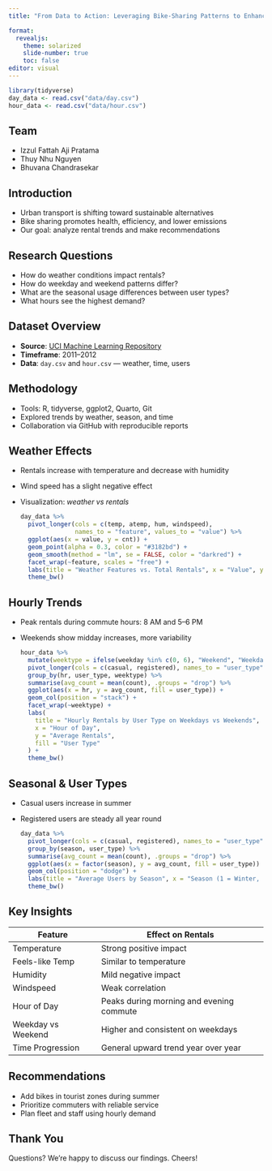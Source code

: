 ```yaml
---
title: "From Data to Action: Leveraging Bike-Sharing Patterns to Enhance Sustainable Mobility"

format:
  revealjs:
    theme: solarized        
    slide-number: true   
    toc: false
editor: visual
---
```


```r
library(tidyverse)
day_data <- read.csv("data/day.csv")
hour_data <- read.csv("data/hour.csv")
```

## Team

-   Izzul Fattah Aji Pratama\
-   Thuy Nhu Nguyen\
-   Bhuvana Chandrasekar

## Introduction

-   Urban transport is shifting toward sustainable alternatives
-   Bike sharing promotes health, efficiency, and lower emissions
-   Our goal: analyze rental trends and make recommendations

## Research Questions

- How do weather conditions impact rentals?  
- How do weekday and weekend patterns differ?  
- What are the seasonal usage differences between user types?  
- What hours see the highest demand?

## Dataset Overview

-   **Source**: [UCI Machine Learning Repository](https://archive.ics.uci.edu/dataset/275/bike+sharing+dataset)\
-   **Timeframe**: 2011–2012\
-   **Data**: `day.csv` and `hour.csv` — weather, time, users

## Methodology

-   Tools: R, tidyverse, ggplot2, Quarto, Git\
-   Explored trends by weather, season, and time\
-   Collaboration via GitHub with reproducible reports

## Weather Effects

-   Rentals increase with temperature and decrease with humidity\

-   Wind speed has a slight negative effect\

-   Visualization: *weather vs rentals*

    ```r
    day_data %>%
      pivot_longer(cols = c(temp, atemp, hum, windspeed),
                   names_to = "feature", values_to = "value") %>%
      ggplot(aes(x = value, y = cnt)) +
      geom_point(alpha = 0.3, color = "#3182bd") +
      geom_smooth(method = "lm", se = FALSE, color = "darkred") +
      facet_wrap(~feature, scales = "free") +
      labs(title = "Weather Features vs. Total Rentals", x = "Value", y = "Total Rentals") +
      theme_bw()

    ```

## Hourly Trends

-   Peak rentals during commute hours: 8 AM and 5–6 PM\

-   Weekends show midday increases, more variability

    ```r
    hour_data %>%
      mutate(weektype = ifelse(weekday %in% c(0, 6), "Weekend", "Weekday")) %>%
      pivot_longer(cols = c(casual, registered), names_to = "user_type", values_to = "count") %>%
      group_by(hr, user_type, weektype) %>%
      summarise(avg_count = mean(count), .groups = "drop") %>%
      ggplot(aes(x = hr, y = avg_count, fill = user_type)) +
      geom_col(position = "stack") +
      facet_wrap(~weektype) +
      labs(
        title = "Hourly Rentals by User Type on Weekdays vs Weekends",
        x = "Hour of Day",
        y = "Average Rentals",
        fill = "User Type"
      ) +
      theme_bw()

    ```

## Seasonal & User Types

-   Casual users increase in summer\

-   Registered users are steady all year round\

    ```r
    day_data %>%
      pivot_longer(cols = c(casual, registered), names_to = "user_type", values_to = "count") %>%
      group_by(season, user_type) %>%
      summarise(avg_count = mean(count), .groups = "drop") %>%
      ggplot(aes(x = factor(season), y = avg_count, fill = user_type)) +
      geom_col(position = "dodge") +
      labs(title = "Average Users by Season", x = "Season (1 = Winter, 2 = Spring, 3 = Summer, 4 = Fall)", y = "Average Rentals", fill = "User Type") +
      theme_bw()

    ```

## Key Insights

| Feature            | Effect on Rentals                        |
|--------------------|------------------------------------------|
| Temperature        | Strong positive impact                   |
| Feels-like Temp    | Similar to temperature                   |
| Humidity           | Mild negative impact                     |
| Windspeed          | Weak correlation                         |
| Hour of Day        | Peaks during morning and evening commute |
| Weekday vs Weekend | Higher and consistent on weekdays        |
| Time Progression   | General upward trend year over year      |

## Recommendations

-   Add bikes in tourist zones during summer\
-   Prioritize commuters with reliable service\
-   Plan fleet and staff using hourly demand

## Thank You

Questions? We're happy to discuss our findings. Cheers!
